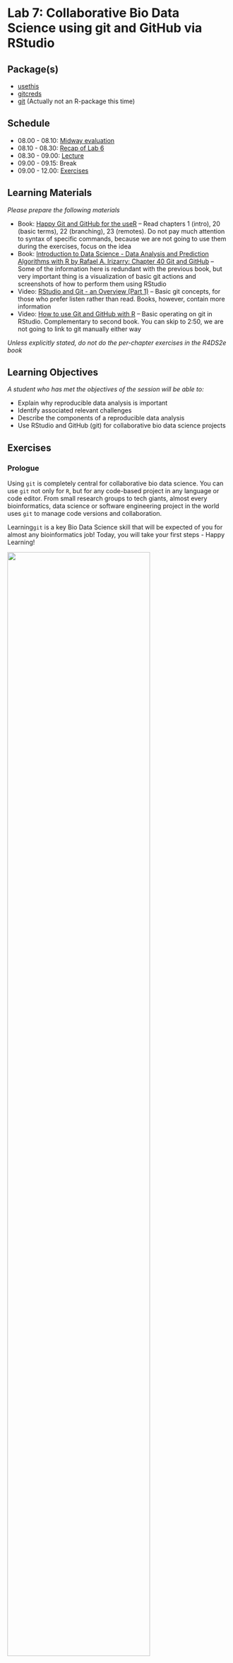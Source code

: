 # Lab 7: Collaborative Bio Data Science using git and GitHub via RStudio {.unnumbered}

## Package(s)

- [usethis](https://usethis.r-lib.org)
- [gitcreds](https://gitcreds.r-lib.org/reference/gitcreds_get.html)
- [git](https://git-scm.com/) (Actually not an R-package this time)

## Schedule

- 08.00 - 08.10: [Midway evaluation](https://raw.githack.com/r4bds/r4bds.github.io/main/midway_eval_lab07.html)
- 08.10 - 08.30: [Recap of Lab 6](https://raw.githack.com/r4bds/r4bds.github.io/main/recap_lab07.html)
- 08.30 - 09.00: [Lecture](https://raw.githack.com/r4bds/r4bds.github.io/main/lecture_lab07.html)
- 09.00 - 09.15: Break
- 09.00 - 12.00: [Exercises](#sec-exercises)

## Learning Materials

_Please prepare the following materials_

- Book: [Happy Git and GitHub for the useR](https://happygitwithr.com/) -- Read chapters 1 (intro), 20 (basic terms), 22 (branching), 23 (remotes). Do not pay much attention to syntax of specific commands, because we are not going to use them during the exercises, focus on the idea
- Book: [Introduction to Data Science - Data Analysis and Prediction Algorithms with R by Rafael A. Irizarry: Chapter 40 Git and GitHub](https://rafalab.github.io/dsbook/git.html) -- Some of the information here is redundant with the previous book, but very important thing is a visualization of basic git actions and screenshots of how to perform them using RStudio
- Video: [RStudio and Git - an Overview (Part 1)](https://www.youtube.com/watch?v=KjLycV1IWqc) -- Basic git concepts, for those who prefer listen rather than read. Books, however, contain more information
- Video: [How to use Git and GitHub with R](https://www.youtube.com/watch?v=kL6L2MNqPHg) -- Basic operating on git in RStudio. Complementary to second book. You can skip to 2:50, we are not going to link to git manually either way

_Unless explicitly stated, do not do the per-chapter exercises in the R4DS2e book_

## Learning Objectives

_A student who has met the objectives of the session will be able to:_

- Explain why reproducible data analysis is important
- Identify associated relevant challenges
- Describe the components of a reproducible data analysis
- Use RStudio and GitHub (git) for collaborative bio data science projects

## Exercises {#sec-exercises}

### Prologue

Using `git` is completely central for collaborative bio data science. You can use `git` not only for `R`, but for any code-based 
project in any language or code editor. From small research groups to tech giants, almost every bioinformatics, data science or 
software engineering project in the world uses `git` to manage code versions and collaboration.

Learning`git` is a key Bio  Data Science skill that will be expected of you for almost any bioinformatics job! Today, you will 
take your first steps - Happy Learning!

![](images/git_collab.gif){fig-align="center" width=80%}

- **T1:** Find the `GitHub` repository for the `ggplot2` R-package
- **Q1:** How many Contributors are there?
- **T1:** Find the `GitHub` repository for the `Linux kernel`
- **Q2:** How many Contributors are there?
- **Q3:** Discuss in your group why having an organised approach to version control is central? And consider the simple contrast of the challenges you were facing when doing the course assignments.

### Getting Started

_First, make sure to read and discuss the feedback you got from last week's assignment!_

<span style="color: red;">**The following exercises have to be done in your groups! You must move at the same pace and progress together as a team through the exercises!**</span> 

<span style="color: red;">**Be aware of which editor you are using in RStudio! You must work in the "Visual" editor instead of the "Source" editor. ALL OF YOU! If one of you works in a different editor, it could cause a conflict issue!**</span>

*GitHub is **the** place for collaborative coding and different group members will have to do different tasks in a specific order, to make it through the exercises together, so... Team Up and don't rush it!*

First, select a team **<span style="color:darkgreen;">Captain</span>**. That person will have to carry out specific tasks. Tasks under **<span style="color:darkgreen;">Team</span>** should be carried out by all group members (including the captain), but if **<span style="color:darkgreen;">Crew</span>** is stated, then those tasks are carried out by everyone except the **<span style="color:darkgreen;">Captain</span>**. 

It is important to note that **tasks are sequential**, so if a task is assigned to the **<span style="color:darkgreen;">Captain</span>**, then the **<span style="color:darkgreen;">Crew</span>** has to await completion before proceeding!

#### **<span style="color:darkgreen;">Team</span>**

#### Setting up your Credentials and Personal Access Token 

*Before you do anything relating to GitHub repositories, you have to inform GitHub of who you are and let GitHub verify what your account is. Without authentication, anyone could be pushing to your repo or pulling from your private repos!*

1. In the `Console`, run the command:

```r
#| echo: true
#| eval: false
usethis::use_git_config(user.name = "YOUR_GITHUB_USERNAME", user.email = "THE_EMAIL_YOU_USED_TO_CREATE_YOUR_GITHUB_ACCOUNT")
```

2. In the `Console`, run the command:

```r
#| echo: true
#| eval: false
usethis::create_github_token()
```

3. Log into GitHub if not logged in already
4. Under *Note*, where it says *DESCRIBE THE TOKEN'S USE CASE*, delete the text and write e.g.`R for Bio Data Science lab 7 git exercises`
5. Under *Expiration*, where it says *30 days*, change that to *90 days*
6. Do not change any other setting, but simply scroll down and click *Generate token*
7. A new *Personal access tokens (classic)* page will appear, stating your personal access token, which starts with `ghp_`, go ahead and copy it
8. Store the PAT somewhere safe, e.g. in a password management tool. It is effectively your password when connecting to the repository via R.
9. Again in the Console, run the below command and enter your PAT when prompted for the password:

```r
#| echo: true
#| eval: false
gitcreds::gitcreds_set()
```

Before proceeding, make sure that **ALL** group members are at this stage of the exercises.

#### Making your Credentials and Personal Access Token stick around

*By default, your credentials and PAT are cleaned every 15 minutes. This is annoying, so let's fix it!*

First of all RStudio is a Graphical User Interface (GUI), meaning, that it allows you to do pointy-clicky stuff, but at the end of the day, everything happens at the command line. That also goes for git, so your button-pushing simply gets converted into commands, which are executed in the terminal.

If you are not comfortable with the terminal, don't worry! We will only do a short visit to the command line to do a few things that are not available in the GUI and then return to the pointy-clicky stuff:

1. In the `Console` pane, click the `Terminal` tab, which gains you access to the Linux server that RStudio is running on. You should see something like:

```bash
user@pupilX:/your/working/directory$
```

2. Enter the command:

```bash
git config --global --list
```

3. Recall you entered your GitHub username and mail? This is where it ended up! Note the `credential.helper=cache`, which tells us that the credentials are being cached. Now, enter:

```bash
git config --global credential.helper 'cache --timeout=86400'
```

4. Re-run the command `git config --global --list` and confirm the change
5. Go back to your `Console` and run the command `gitcreds::gitcreds_set()`. Select option 2, and re-enter your PAT.
6. If you didn't get a list of options in the prior step, restart your R session and retry.

*Congratulations! You have now used the command line and you will forever be part of an elite few, who know that everything you see in hacker-movies is BS, except perhaps for Wargames and Mr. Robot! Also, your PAT will now be good for 24h* 

#### **<span style="color:darkgreen;">Team</span>**

1. Go to [GitHub](https://github.com) and log in
1. In the upper right corner, click on your profile picture. Then in the menu, click on "Your Organizations" and go into rforbiodatascienceYY (where `YY` is the current year). **If you are not a member, contact a TA before proceeding.**
1. Go into repositories (on the top left).

#### **<span style="color:darkgreen;">Captain</span>**

#### **Creating the repository**

1. Click "New repository"
1. Since you created the project from the organisation, the default owner of the repository is the organisation (rforbiodatascienceYY). Verify and keep that, please.
1. Name the repository `groupXX`, where `XX` is your group number, e.g. `02`
1. Select `Public`
1. Tick `Add a README file`
1. Click `Create repository`
1. Click `Settings` in the menu line starting with `<> Code`
1. Under `Access`, click `Collaborators and teams`
1. Click `Add people`
1. Write a group members username and select the role "Maintain".
1. Select `Add username to this repository`
1. Repeat for all group members

#### **<span style="color:darkgreen;">Crew</span>**

1. Refresh the page and go into the new repository. If you don't see it, check your mail and accept your invitation to join the repository.

#### **<span style="color:darkgreen;">Captain</span>**

#### **Cloning the repository**

1. [Click here](https://teaching.healthtech.dtu.dk/22100/rstudio.php) to go to the course RStudio cloud server and login
1. In the upper right corner, click on ![](images/paths_new_proj.png)`<your_current_project_name>`
1. Choose ![](images/paths_new_proj_plus.png) `New Project...`
1. Select ![](images/icon_version_control.png) **Version Control**
1. Select ![](images/icon_git.png) **Git**
1. Under `Repository URL:`, enter `https://github.com/rforbiodatascienceYY/groupXX`, where again you replace `YY` with  the current year and replace `XX` with your group number, e.g. `02`. 
1. Under `Project directory name:`, enter `lab07_git_exercises`
1. Under `Create project as a subdirectory of:`, make sure that is says `~/projects`
1. Click `Create Project`

*Congratulations! You have just cloned your first GitHub repository!*

In your `Files` pane, you should now see:

![](images/git_first_files.png){fig-align="center" width=40%}

...and now in your `Environment` pane, you should see a new `Git` tab:

![](images/git_environment_pane.png){fig-align="center" width=50%}

If you click the `Git` tab, you should see:

![](images/environment_pane_git_tab.png){fig-align="center" width=50%}

*Note that when it's the crew's turn to clone the repository, they will not see the `.gitignore` and `lab07_git_exercises.Rproj` listed there (that area will simply be empty).*

#### **Pushing the project basics to GitHub**

1. In the `Git` tab, tick the 2 boxes under `staged` (we will get into what `.gitignore` is later)
1. Click `commit`
1. In the upper right corner, add a `Commit message`, e.g "Project basics"
1. Click the `Commit` button
1. A pop-up, will give you details on your commit, look through them and then click `Close`
1. Click the ![](images/pull.png) `Pull` button, then the ![](images/push.png) `Push` button

#### **<span style="color:darkgreen;">Crew</span>**

1. Make sure that you can see the `lab07_git_exercises.Rproj` and `.gitignore` files that your captain just pushed in the GitHub repository before proceeding further
1. Follow the instructions under *Cloning the repository* that your captain followed a few moments ago (but **not** the *Pushing the project basics to GitHub*)

#### **<span style="color:darkgreen;">Team</span>**

#### Setting up `git`'s pull strategy

In the `Console`, run the command:

```r
#| echo: true
#| eval: false
usethis::use_git_config(pull.rebase = "false")
```

<details>
<p><summary>For now, you can ignore what `pull.rebase` does, but click here if you are curious</summary></p>
When pulling from a repository that has received new commits between your last `pull` and your last commit, you can run into the problem that 
there are new commits with changes in the same places of the code as you have been editing. In this case, a rebase will simply apply your changes 
on top of whatever modifications happened in those new commits. This can sometimes break the code and it can be hard to understand why. Setting 
`pull.rebase = "false"` will make it so that you are forced to solve the conflicting changes manually when you run into that situation. You can 
find a much more technical explanation on merging vs. rebasing [here](https://www.atlassian.com/git/tutorials/merging-vs-rebasing).

If you do not set `pull.rebase` at all, the first time that your `pull` conflicts with existing commits git will simply ask you to set it. Doing 
it now simply avoids the error message from appearing later.
</details>

### Your first collaboration

#### **<span style="color:darkgreen;">Team</span>**

1. Create a new Quarto document, title it `student_id` and save id as `student_id.qmd`, where `student_id` is your... You guessed it! **Make sure that "Use visual markdown editor" is checked.**
1. In the *Environment* pane, click the *Git* tab
1. Tick the box under *Staged* corresponding to your newly created `student_id.qmd`. If you do not see the document in this window after saving, click the ![](images/git_refresh_button.png) refresh button on the top right of the *Git* tab.  
*Note: regardless of clicking the refresh button, you must have saved the file (Ctrl. + S or clicking the save button) before it appears on the Git tab*
1. Click `Commit`
1. In the upper right corner, add a `Commit message`, e.g "First commit by student_id"
1. Click the `Commit` button
1. A pop-up, will give you details on your commit, look through them and then click `Close`
1. Now, very important **ALWAYS** click the ![](images/pull.png) `Pull` button **BEFORE** clicking the ![](images/push.png) `Push` button
1. Clicking `Pull`, you should see "Already up to date."
1. Then click `Push`
1. Wait for every team member to Push, then check that you can see the files in the GitHub repo
1. ![](images/pull.png) `Pull` again and check that you can see your teammates' files in your local `git` repo. Open one of them and check that you can see its contents.  
*Note: when opening a file from another team member, you might get an error saying something like "the file is in a restricted path". If so, click the red on/off on the top right of RStudio, then click on "Start New Session" and try again.*

- **Q4:** Discuss in your group what each of the steps did and why they are performed? 

### Your next collaboration

*That first collaboration was easy right!? Well, you were all working on different files...*

#### **<span style="color:darkgreen;">Captain</span>**

1. Create a new Quarto Document, title it "Group Document" and save it as `group_document.qmd`
1. Using markdown headers, create one section for each group member (including yourself). Here, you can use your names, student ids or whatever you deem appropriate
1. Again in the `Environment` pane, make sure you are in the `git` tab and then tick the box next to `group_document.qmd`. As before, click the ![](images/git_refresh_button.png) refresh button if you can't see it.
1. Click `Commit`
1. Add a commit message, e.g. "Add group document"
1. Click the `Commit` button
1. Click `Pull` (You should be "Already up to date.")
1. Click `Push`
1. Click `Close`
1. Again, go to the group GitHub and confirm that you see the new document you just created

#### **<span style="color:darkgreen;">Team</span>**

1. Click `Pull` and confirm that you now also have the file `group_document.qmd`
1. Open `group_document.qmd` and find your assigned section
1. In your section and your section only, enter some text, add a few code chunks with some R code
1. Save the document
1. Now again, find the `group_document.qmd` in the `git` tab of the `Environment` pane and tick the box under `Staged`
1. Click `Commit`
1. Note how your changes to the document are highlighted in green
1. Add a commit message, e.g. "Update the STUDENT_ID section" and click `Commit` and then `Close`
1. Like before, always ![](images/pull.png) `Pull` before ![](images/push.png) `Push`ing
1. Go to the group GitHub, find the `group_document.qmd` and click it, do you see your changes?

Once **everyone** has added to their assigned section, **everyone** should do a pull/push, so **everyone** has the complete version of the `group_document.qmd`. If everything was done correctly there should be no merge conflicts, but contact a TA if anything went wrong.

### Your first branching

Ok that's pretty great so far - Right? The thing is... Consider, the `ggplot2` repository, that you found in *T1*. Thousands of companies and even more thousands of people rely on `ggplot` for advanced data visualisation. What would happen, if you wanted to add a new feature or wanted to optimise an existing one, while people were actively installing your package? They would get what stage your code was in, which may or may not be functional - Enter branching!

Below here is an illustrated example where each circle is a `git` commit. The **<span style="color:green;">main</span>** branch is the stable version of the software that people can download. **<span style="color:blue;">Your Work</span>** will be the feature or update that you personally are working on and **<span style="color:orange;">Someone Else's Work</span>** will be another team working on a different new feature or update. Before the last commit in **<span style="color:green;">main</span>** (the right-most green circle), note how both the **<span style="color:blue;">Your Work</span>** and **<span style="color:orange;">Someone Else's Work</span>** branches have been merged onto the **<span style="color:green;">main</span>** branch.

![](images/git_branching_merging.png){fig-align="center" width=90%}

*Note: until not so long ago, the default name for the main branch used to be "master". For obvious reasons, the software engineering world is moving away from the master/slave terminology...*

In a `git` repository, there can be as many branches as you want. Software teams usually have guidelines on how to organize branches on a specific repository and it can vary substantially between teams and/or projects.

- **Q5:** Find the `ggplot` GitHub repo again. How many branches there are?

#### **<span style="color:darkgreen;">Team</span>**

1. Go to your RStudio session and in the *Git* tab of the *Environment* pane, click ![](images/git_new_branch.png) `New Branch`
1. In branch name, enter your student id
1. You should see a pop-up with the message `Branch 'STUDENT_ID' set up to track remote branch 'STUDENT_ID' from 'origin'.` at the bottom, go ahead and click `Close`
1. Next to where you clicked `New Branch` just before, it should now say `STUDENT_ID`, click it and confirm that you see `STUDENT_ID` and `main`
1. Look at the illustration above and understand that you have created a new branch `STUDENT_ID` that branches out from **<span style="color:green;">main</span>** and is equivalent to **<span style="color:blue;">Your Work</span>**. Discuss this with your group if it is not clear.
1. Click `STUDENT_ID` and you will get a confirmation that you are already on that branch and that you are up-to-date, click `Close`
1. In the `group_document.qmd` under your section, using markdown, enter a new sub-header and name it e.g. `New feature` or `New analysis`. As a reminder, make sure that you **all** use the "Visual" editor for the .qmd file.
1. Enter some text, a few code chunks with a bit of `R`-code of your choosing and save the document
1. Again, in the *Git* tab, tick the box under staged and click `Commit`
1. Add a commit message, e.g. `New feature from STUDENT_ID` and click `Commit`
1. Click `Close`, `Pull`, `Close`, `Push` and `Close` and then close the commit window
1. Go to your group GitHub and confirm that you now have at least 2 branches
1. Make sure you are in the main branch and then click the `group_document.qmd`, you should now **not** see your new feature/analysis that you added
1. On the left, where it says `main`, click and select your `STUDENT_ID`, you **should** now see your new feature/analysis that you added

*Congratulations! You have now successfully done your first branching!*

### Your first branch merging

#### **<span style="color:darkgreen;">Team</span>**

1. Go to your groups GitHub page, at the top it should say `STUDENT_ID had recent pushes...`, click the `Compare & pull request`
1. Your commit message will appear and where it says `Leave a comment`, add a comment like e.g. `I'm done, all seems to be working now!` or similar
1. Click `Create pull request`
1. It should now say `This branch have no conflicts with the base branch`, confirm and click `Merge pull request`
1. Click `Confirm merge` after which it should now say `Pull request successfully merged and closed`
1. You have now fully merged, so go ahead and click `Delete branch`
1. Revisit the previous illustration and compare with your branch workflow, make sure that everyone in the groups are on par here
1. Finally return to your RStudio session and make sure you switch to the `main` branch

*Congratulations! You have now successfully done your first branch merge!*

But wait, what was this *Pull request*??? What you actually did, was:

1. Created a new branch
1. Completed a new feature/analysis
1. Pushed the new feature/analysis to GitHub
1. Created a `Pull request` for merging your branch `STUDENT_ID` into the `main` branch
1. Approved and completed the `Pull request`

Think about e.g. again the `ggplot2` repo, if anyone could create a new branch and then do as described above, then there would be no way of making quality control. Therefore, typically such pull requests will have to be approved by someone. This can either be someone who is close-to-the-code e.g. in the case of `ggplot2`, that'd be someone like Hadley. In a company, then that might be some senior developer approving junior developers pull requests. At one point you might have seen something like "The main branch is unprotected", this is exactly that!

<details>
<p><summary>Small note about the term *Pull request*</summary></p>
The name *Pull request* can be a bit counter-intuitive, because you are not requesting to pull the repository, but rather requesting to the maintainers that *they* pull *your* changes. Maybe, a more intuitive name would have been *Merge request*, which doesn't leave much room for ambiguity. Actually, in most other `git` repository hosting services aside from GitHub (e.g. GitLab) the equivalent feature is actually called *Merge request*.
</details>

### Your first merge conflict

Okay, that's all good an well. Seems easy and straight forward, right? Well, that is as long as we don't have a *conflict*. A conflict is when two or more changes to one file are not compatible. In fact, let's screw things up! We will be working with this file:

```verbatim
Top 10 Bio Data Science Languages of ALL Time:
10. It is 
9. Impossible
8. to rank them
7. Because
6. programming is subjective
5. and everyone
4. has
3. different
2. tastes
1. R
```

#### **<span style="color:darkgreen;">Captain</span>**

1. Go to the RStudio session and where you usually click `Quarto Document...`, this time let's just create a simple `Text File`
1. Copy/paste the `Top 10 Bio Data Science Languages of ALL Time` into the file
1. Save the file as `best_ds_langs.txt`
1. Make sure you are in the `main` branch
1. Do a commit/pull/push and check that the file can be seen in your group's GitHub repo

#### **<span style="color:darkgreen;">Crew</span>**

Rrrrrrr... Let's commit mutiny! (Double pun intended)

1. Make sure you are in the `main` branch and then ![](images/pull.png) Pull
2. Open the `best_ds_langs.txt`
3. Each of you separately (wrongfully) replace `R` with an (inferior) bio data science language of your choice
4. Then commit, pull and push.
5. The first crewmember to push will have succeeded. But if you weren't so lucky, you will now be notified about a *merge conflict*. Close and re-open the `best_ds_langs.txt` file, it should look something like:

```verbatim
Top 10 Bio Data Science Languages of ALL Time:
10. It is 
9. Impossible
8. to rank them
7. Because
6. programming is subjective
5. and everyone
4. has
3. different
2. tastes
<<<<<<< HEAD
1. C++
=======
1. Python
>>>>>>> 85283ca3246b7f7462ab633085f92ac5f173d3e7
```

<details>
<p><summary>`git`'s merge conflict syntax</summary></p>
A *merge conflict* happens when you try to pull from a repository that has had changes in the same lines of a file that you have also changed. Git doesn’t know which version to pick, so it asks you to resolve it. When such conflicts occur, `git` leaves markers in the file, showing:

- Everything below `<<<<<<<` is your current changes (`HEAD` means "your current commit")
- `=======` is simply the separator between the 2 versions
- Everything above `>>>>>>>` is the version you are pulling. That long "random" code is called the *commit hash* and is a unique identifier for each commit in your git repository. You can use this code to return back (or go forward to) any committed version of your code.
</details>


6. Keep only your preferred Bio Data Science language and also remove the lines containing `<<<<<<<`, `=======` and `>>>>>>>`

*Congratulations! You have now fixed your first merge conflict!*

7. You will need to commit your changes again before pulling and pushing. However, if another crewmemeber has (again) pushed before you, you will have yet another merge conflict to solve! Return to step 5 if that is the case. This is the chaos of mutiny and why a well organized team and modular code are critical for collaborative software development.

Discuss with your group what just happened and make sure that everyone understands why merge conflicts can happen.

#### **<span style="color:darkgreen;">Captain</span>**

Get your **<span style="color:darkgreen;">Crew</span>** in order!

1. Pull the changes made by your crew and simply edit the file so that you delete everything below 2. and add the final line, which emphasises that `1. R is superior!`
1. Commit your changes and add a commit message, e.g. `Got crew back in order!`
1. Pull and Push to the GitHub repo
1. Return to your GitHub repository and confirm all is in order and that you can continue with confidence knowing that `R is superior!` (Check the file to make sure)

#### **<span style="color:darkgreen;">Team</span>**

1. Pull from RStudio and make sure that your `best_ds_langs.txt` has the changes that your captain just made.
1. Click the `History` button next to the `Push` button and explore the history of how your branches and commits have changed through these exercises. Discuss with your group what you see.

### The .gitignore file

You may have noticed the `.gitignore` file?

#### **<span style="color:darkgreen;">One crew member</span>**

1. Go to your RStudio session, find the `.gitignore` file and click it

It contains a list of files and folders, which should **not** end up at your `git` repo, i.e. files which should be ignored. An important aspect of working with GitHub is that GitHub is meant for code, **not** data! Let's say we had a `data` and a `data/_raw/`, we could add those to the `.gitignore` file to avoid the data being included in our commits. Currently, files like `.RData` and folders like `.Rproj.user` should be listed in the `.gitignore` file, as these are unique to each of your own sessions and shouldn't be committed to the repo.

2. Update the `.gitignore` file with the suggestions above and get the updated version to GitHub (we'll assume you know how to do that by now 😉).

### Summary

You have now gotten to play around with collaborative coding using `git` - Well done!

If you are more curious for more, please feel free to play around with a new file, edit commit/pull/push etc. Perhaps also 
take an extra look at the GitHub, explore and learn more 👍 We have also only just scratched the surface here, you can read 
much more [here](https://happygitwithr.com).

If you are handy with the terminal, it is a good idea to learn how to use `git` from the terminal. The 
[Primer on git command line vs. RStudio](primer_git_cli.qmd) shows the equivalent git commands of everything 
we have done in these exercises.

### <span style="color: red;">GROUP ASSIGNMENT</span> (Important, see: [how to](assignments.qmd))

Your assignment this time, will be to:

1. Go to [this post](https://clauswilke.com/blog/2020/09/07/pca-tidyverse-style/) on "PCA tidyverse style" by Claus O. Wilke, Professor of Integrative Biology
1. Again, create a reproducible micro-report *together*, this time, where you do a code-along with either the data in the post, the `gravier` data, and/or any other dataset.
1. Use your GitHub group repository to collaborate - you should all contribute. Again, make sure that you are using the "Visual" editor while working on this!
1. Your hand in will be a link to your micro-report in your GitHub group repository
1. *Note, focus here is on the `git` learning objectives and doing a code-along, which is not a copy/paste of the code, but using it as inspiration to create your own nice concise **tidy** micro-report!*
1. Make sure to check the [Assignment Guidelines](https://r4bds.github.io/assignments.html)
1. And also follow the [Course Code Styling](https://r4bds.github.io/code_styling.html)
1. **HOW TO HAND IN**: Go to `http://github.com/rforbiodatascienceYY/groupXX`, replace `YY` with year and `groupXX` with appropriate group number, then copy the link and paste it into an empty text (.txt) file. Hand in this text file. **No need to zip your html file,** since we are accessing it through the repository!

